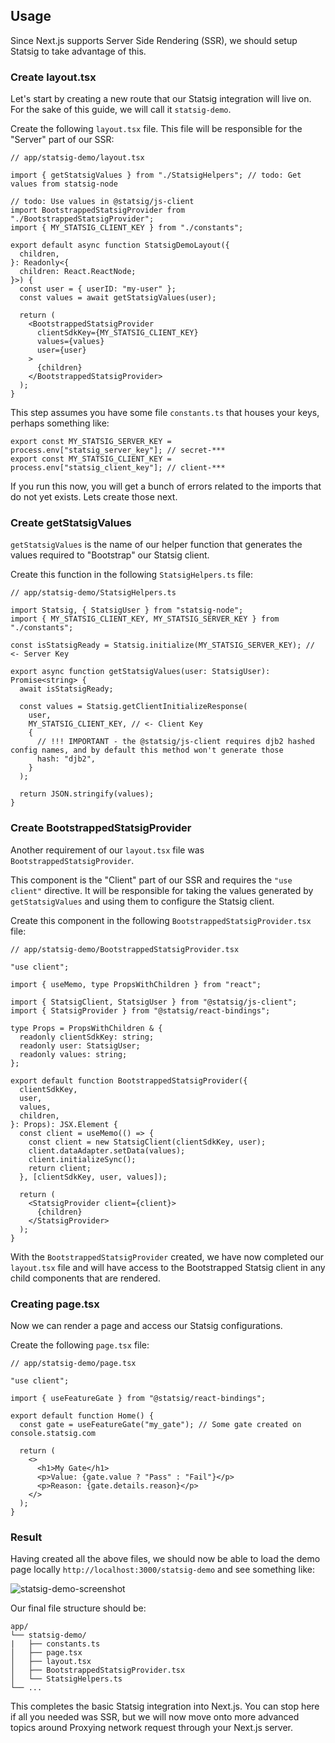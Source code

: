 
## Usage

Since Next.js supports Server Side Rendering (SSR), we should setup Statsig to take advantage of this.

### Create layout.tsx

Let's start by creating a new route that our Statsig integration will live on. 
For the sake of this guide, we will call it `statsig-demo`.

Create the following `layout.tsx` file. This file will be responsible for the "Server" part of our SSR:

```tsx
// app/statsig-demo/layout.tsx

import { getStatsigValues } from "./StatsigHelpers"; // todo: Get values from statsig-node

// todo: Use values in @statsig/js-client
import BootstrappedStatsigProvider from "./BootstrappedStatsigProvider";
import { MY_STATSIG_CLIENT_KEY } from "./constants";

export default async function StatsigDemoLayout({
  children,
}: Readonly<{
  children: React.ReactNode;
}>) {
  const user = { userID: "my-user" };
  const values = await getStatsigValues(user);

  return (
    <BootstrappedStatsigProvider
      clientSdkKey={MY_STATSIG_CLIENT_KEY}
      values={values}
      user={user}
    >
      {children}
    </BootstrappedStatsigProvider>
  );
}
```

This step assumes you have some file `constants.ts` that houses your keys, perhaps something like:

```tsx
export const MY_STATSIG_SERVER_KEY = process.env["statsig_server_key"]; // secret-***
export const MY_STATSIG_CLIENT_KEY = process.env["statsig_client_key"]; // client-***
```

If you run this now, you will get a bunch of errors related to the imports that do not yet exists. Lets create those next.


### Create getStatsigValues

`getStatsigValues` is the name of our helper function that generates the values required to "Bootstrap" our Statsig client.

Create this function in the following `StatsigHelpers.ts` file:

```tsx
// app/statsig-demo/StatsigHelpers.ts

import Statsig, { StatsigUser } from "statsig-node";
import { MY_STATSIG_CLIENT_KEY, MY_STATSIG_SERVER_KEY } from "./constants";

const isStatsigReady = Statsig.initialize(MY_STATSIG_SERVER_KEY); // <- Server Key

export async function getStatsigValues(user: StatsigUser): Promise<string> {
  await isStatsigReady;

  const values = Statsig.getClientInitializeResponse(
    user,
    MY_STATSIG_CLIENT_KEY, // <- Client Key
    {
      // !!! IMPORTANT - the @statsig/js-client requires djb2 hashed config names, and by default this method won't generate those
      hash: "djb2", 
    }
  );

  return JSON.stringify(values);
}
```

### Create BootstrappedStatsigProvider

Another requirement of our `layout.tsx` file was `BootstrappedStatsigProvider`. 

This component is the "Client" part of our SSR and requires the `"use client"` directive. 
It will be responsible for taking the values generated by `getStatsigValues` and using them to configure the Statsig client.

Create this component in the following `BootstrappedStatsigProvider.tsx` file:

```tsx
// app/statsig-demo/BootstrappedStatsigProvider.tsx

"use client";

import { useMemo, type PropsWithChildren } from "react";

import { StatsigClient, StatsigUser } from "@statsig/js-client";
import { StatsigProvider } from "@statsig/react-bindings";

type Props = PropsWithChildren & {
  readonly clientSdkKey: string;
  readonly user: StatsigUser;
  readonly values: string;
};

export default function BootstrappedStatsigProvider({
  clientSdkKey,
  user,
  values,
  children,
}: Props): JSX.Element {
  const client = useMemo(() => {
    const client = new StatsigClient(clientSdkKey, user);
    client.dataAdapter.setData(values);
    client.initializeSync();
    return client;
  }, [clientSdkKey, user, values]);

  return (
    <StatsigProvider client={client}>
      {children}
    </StatsigProvider>
  );
}
```

With the `BootstrappedStatsigProvider` created, we have now completed our `layout.tsx` file and will have access to
the Bootstrapped Statsig client in any child components that are rendered.

### Creating page.tsx

Now we can render a page and access our Statsig configurations.

Create the following `page.tsx` file:

```tsx
// app/statsig-demo/page.tsx

"use client";

import { useFeatureGate } from "@statsig/react-bindings";

export default function Home() {
  const gate = useFeatureGate("my_gate"); // Some gate created on console.statsig.com

  return (
    <>
      <h1>My Gate</h1>
      <p>Value: {gate.value ? "Pass" : "Fail"}</p>
      <p>Reason: {gate.details.reason}</p>
    </>
  );
}
```

### Result

Having created all the above files, we should now be able to load the demo page locally `http://localhost:3000/statsig-demo`
and see something like:

![statsig-demo-screenshot](https://github.com/statsig-io/js-client-monorepo/assets/95646168/8eb58f35-bf46-4550-bb0c-2142e1fb9bd3)


Our final file structure should be:
```
app/
└── statsig-demo/
|   ├── constants.ts
│   ├── page.tsx
│   ├── layout.tsx
│   ├── BootstrappedStatsigProvider.tsx
│   └── StatsigHelpers.ts
└── ...
```


This completes the basic Statsig integration into Next.js. You can stop here if all you needed was SSR, 
but we will now move onto more advanced topics around Proxying network request through your Next.js server.

